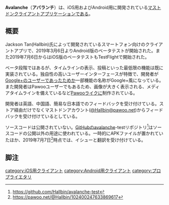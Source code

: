 {{Infobox software
| Name = {{Ruby|Avalanche|アバランチ}}
| Image = [[image:avalanche.png|120px]]
| Developer = [https://pawoo.net/@hallbin Jackson Tan]
| SourceCode = プロプライエタリ
| Platform = iOS, Android
| ProgrammingLanguage = 不明
| Launch = 2019年3月6日<ref>{{toot|pawoo.net|Hallbin|101703634501545140}}</ref>
| Kifu = 
| License = 
| Web = [https://sites.google.com/view/avalanche-privacy-policy/home プライバシーポリシー]
| Download = [https://testflight.apple.com/join/2Cv2j78K TestFlight]<br />[https://play.google.com/store/apps/details?id=com.avalanche.avalanche GooglePlay]
}}
'''Avalanche'''（'''アバランチ'''）は、iOS用およびAndroid用に開発されている[[マストドン]][[クライアント]]アプリケーションである。

==概要==
Jackson Tan(Hallbin)氏によって開発されているスマートフォン向けのクライアントアプリで、2019年3月6日よりAndroid版のベータテストが開始された。また2019年7月6日からはiOS版のベータテストもTestFlightで開始された。

ベータ段階ではあるが、タイムラインの表示、投稿といった最低限の機能は既に実装されている。独自性の高いユーザーインターフェースが特徴で、開発者が[[Google+]]のユーザーであったためか一部機能の名称がGoogle+風になっている。また開発者はPawooユーザーでもあるため、画像が大きく表示される、メディアタイムラインを備えているなど[[Pawoo]]ライクに制作されている。

開発者は英語、中国語、簡易な日本語でのフィードバックを受け付けている。ストア経由だけでなくマストドンアカウント([https://pawoo.net/@hallbin @Hallbin@pawoo.net])からフィードバックを受け付けているとしている。

ソースコードは公開されていない。[[GitHub]]のavalanche-testリポジトリ<ref>https://github.com/Hallbin/avalanche-test</ref>はソースコードの公開以外の用途に使われている。一時的にAPKファイルが置かれていたほか、2019年7月7日<ref>https://pawoo.net/@Hallbin/102400247633869617</ref>時点では、イシューと翻訳を受け付けている。

==脚注==
<references />

{{DEFAULTSORT:avalanche}}
[[category:iOS用クライアント]]
[[category:Android用クライアント]]
[[category:プロプライエタリ]]